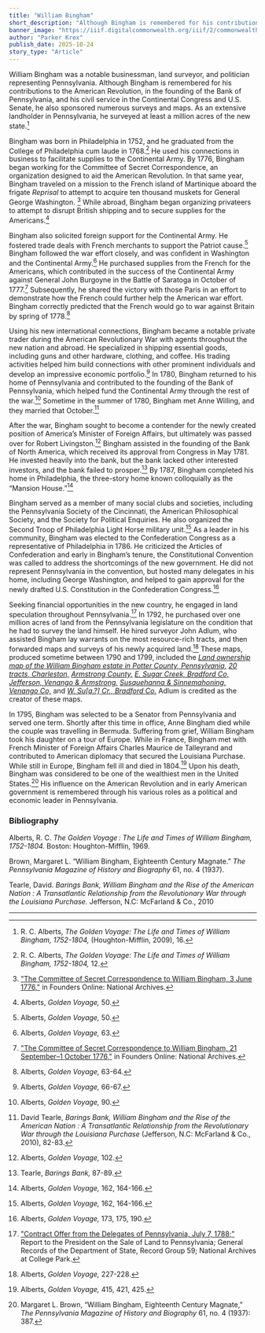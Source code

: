 ```yaml
---
title: "William Bingham"
short_description: "Although Bingham is remembered for his contributions to the American Revolution and new nation, he also sponsored numerous surveys and maps. As an extensive landholder in Pennsylvania, he surveyed at least a million acres of the new state"
banner_image: "https://iiif.digitalcommonwealth.org/iiif/2/commonwealth:q524ng47w/0,0,0,0/full/0/default.jpg"
author: "Parker Krex"
publish_date: 2025-10-24
story_type: "Article"
---
```



William Bingham was a notable businessman, land surveyor, and politician representing Pennsylvania. Although Bingham is remembered for his contributions to the American Revolution, in the founding of the Bank of Pennsylvania, and his civil service in the Continental Congress and U.S. Senate, he also sponsored numerous surveys and maps. As an extensive landholder in Pennsylvania, he surveyed at least a million acres of the new state.[^1]  

Bingham was born in Philadelphia in 1752, and he graduated from the College of Philadelphia cum laude in 1768.[^2]  He used his connections in business to facilitate supplies to the Continental Army. By 1776, Bingham began working for the Committee of Secret Correspondence, an organization designed to aid the American Revolution. In that same year, Bingham traveled on a mission to the French island of Martinique aboard the frigate *Reprisal* to attempt to acquire ten thousand muskets for General George Washington. [^3] While abroad, Bingham began organizing privateers to attempt to disrupt British shipping and to secure supplies for the Americans.[^4]  

Bingham also solicited foreign support for the Continental Army. He fostered trade deals with French merchants to support the Patriot cause.[^5]  Bingham followed the war effort closely, and was confident in Washington and the Continental Army.[^6]  He purchased supplies from the French for the Americans, which contributed in the success of the Continental Army against General John Burgoyne in the Battle of Saratoga in October of 1777.[^7]  Subsequently, he shared the victory with those Paris in an effort to demonstrate how the French could further help the American war effort. Bingham correctly predicted that the French would go to war against Britain by spring of 1778.[^8] 

Using his new international connections, Bingham became a notable private trader during the American Revolutionary War with agents throughout the new nation and abroad. He specialized in shipping essential goods, including guns and other hardware, clothing, and coffee. His trading activities helped him build connections with other prominent individuals and develop an impressive economic portfolio.[^9]  In 1780, Bingham returned to his home of Pennsylvania and contributed to the founding of the Bank of Pennsylvania, which helped fund the Continental Army through the rest of the war.[^10]  Sometime in the summer of 1780, Bingham met Anne Willing, and they married that October.[^11] 

After the war, Bingham sought to become a contender for the newly created position of America’s Minister of Foreign Affairs, but ultimately was passed over for Robert Livingston.[^12]  Bingham assisted in the founding of the Bank of North America, which received its approval from Congress in May 1781. He invested heavily into the bank, but the bank lacked other interested investors, and the bank failed to prosper.[^13]  By 1787, Bingham completed his home in Philadelphia, the three-story home known colloquially as the “Mansion House.”[^14] 

Bingham served as a member of many social clubs and societies, including the Pennsylvania Society of the Cincinnati, the American Philosophical Society, and the Society for Political Enquiries. He also organized the Second Troop of Philadelphia Light Horse military unit.[^15]  As a leader in his community, Bingham was elected to the Confederation Congress as a representative of Philadelphia in 1786. He criticized the Articles of Confederation and early in Bingham’s tenure, the Constitutional Convention was called to address the shortcomings of the new government. He did not represent Pennsylvania in the convention, but hosted many delegates in his home, including George Washington, and helped to gain approval for the newly drafted U.S. Constitution in the Confederation Congress.[^16] 

Seeking financial opportunities in the new country, he engaged in land speculation throughout Pennsylvania.[^17]  In 1792, he purchased over one million acres of land from the Pennsylvania legislature on the condition that he had to survey the land himself. He hired surveyor John Adlum, who assisted Bingham lay warrants on the most resource-rich tracts, and then forwarded maps and surveys of his newly acquired land.[^18]  These maps, produced sometime between 1790 and 1799, included the [*Land ownership map of the William Bingham estate in Potter County, Pennsylvania,*](https://www.argomaps.org/maps/commonwealth:q524ng38x/) [*20 tracts, Charleston,*](https://www.argomaps.org/maps/commonwealth:q524ng46m/) [*Armstrong County,*](https://www.argomaps.org/maps/commonwealth:q524ng328/) [*E. Sugar Creek, Bradford Co,*](https://www.argomaps.org/maps/commonwealth:q524ng28p/) [*Jefferson, Venango & Armstrong,*](https://www.argomaps.org/maps/commonwealth:q524ng36c/) [*Susquehanna & Sinnemahoning,*](https://www.argomaps.org/maps/commonwealth:q524ng30q/) [*Venango Co,*](https://www.argomaps.org/maps/commonwealth:q524ng442/) and [*W. Su[q.?] Cr., Bradford Co.*](https://www.argomaps.org/maps/commonwealth:q524ng40z/) Adlum is credited as the creator of these maps.

<InlineMapViewer identifier="commonwealth__q524ng38x" />

<InlineMapViewer identifier="commonwealth__q524ng46m" />

<InlineMapViewer identifier="commonwealth__q524ng328" />

<InlineMapViewer identifier="commonwealth__q524ng28p" />

<InlineMapViewer identifier="commonwealth__q524ng36c" />

<InlineMapViewer identifier="commonwealth__q524ng30q" />

<InlineMapViewer identifier="commonwealth__q524ng442" />

<InlineMapViewer identifier="commonwealth__q524ng40z" />

In 1795, Bingham was selected to be a Senator from Pennsylvania and served one term. Shortly after this time in office, Anne Bingham died while the couple was travelling in Bermuda. Suffering from grief, William Bingham took his daughter on a tour of Europe. While in France, Bingham met with French Minister of Foreign Affairs Charles Maurice de Talleyrand and contributed to American diplomacy that secured the Louisiana Purchase. While still in Europe, Bingham fell ill and died in 1804.[^19]  Upon his death, Bingham was considered to be one of the wealthiest men in the United States.[^20]  His influence on the American Revolution and in early American government is remembered through his various roles as a political and economic leader in Pennsylvania.

[^1]: R. C. Alberts, *The Golden Voyage: The Life and Times of William Bingham, 1752-1804,* (Houghton-Mifflin, 2009), 16.

[^2]: R. C. Alberts, *The Golden Voyage: The Life and Times of William Bingham, 1752-1804,* 12.  

[^3]: ["The Committee of Secret Correspondence to William Bingham, 3 June 1776,"](https://founders.archives.gov/documents/Franklin/01-22-02-0268) in Founders Online: National Archives.

[^4]: Alberts, *Golden Voyage,* 50.

[^5]: Alberts, *Golden Voyage,* 50.

[^6]: Alberts, *Golden Voyage,* 63.

[^7]: ["The Committee of Secret Correspondence to William Bingham, 21 September–1 October 1776,"](https://founders.archives.gov/documents/Franklin/01-22-02-0366) in Founders Online: National Archives.

[^8]: Alberts, *Golden Voyage,* 63-64.

[^9]: Alberts, *Golden Voyage,* 66-67.

[^10]: Alberts, *Golden Voyage,* 90.

[^11]: David Tearle, *Barings Bank, William Bingham and the Rise of the American Nation : A Transatlantic Relationship from the Revolutionary War through the Louisiana Purchase* (Jefferson, N.C: McFarland & Co., 2010), 82-83.

[^12]: Alberts, *Golden Voyage,* 102.

[^13]: Tearle, *Barings Bank,* 87-89.

[^14]: Alberts, *Golden Voyage,* 162, 164-166.

[^15]: Alberts, *Golden Voyage,* 162, 164-166.

[^16]: Alberts, *Golden Voyage,* 173, 175, 190.

[^17]: ["Contract Offer from the Delegates of Pennsylvania, July 7, 1788;”](https://catalog.archives.gov/id/16586373?objectPanel=transcription) Report to the President on the Sale of Land to Pennsylvania; General Records of the Department of State, Record Group 59; National Archives at College Park.

[^18]: Alberts, *Golden Voyage,* 227-228.

[^19]: Alberts, *Golden Voyage,* 415, 421, 425.

[^20]: Margaret L. Brown, “William Bingham, Eighteenth Century Magnate,” *The Pennsylvania Magazine of History and Biography* 61, no. 4 (1937): 387.

### Bibliography 

Alberts, R. C. *The Golden Voyage : The Life and Times of William Bingham, 1752-1804.* Boston: Houghton-Mifflin, 1969. 

Brown, Margaret L. “William Bingham, Eighteenth Century Magnate.” *The Pennsylvania Magazine of History and Biography* 61, no. 4 (1937).

Tearle, David. *Barings Bank, William Bingham and the Rise of the American Nation : A Transatlantic Relationship from the Revolutionary War through the Louisiana Purchase.* Jefferson, N.C: McFarland & Co., 2010

***

